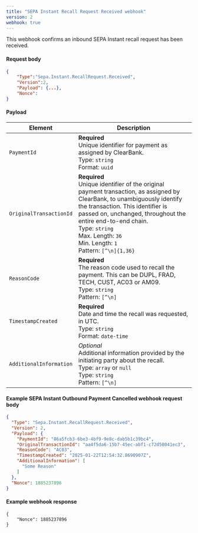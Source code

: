 ```yaml
---
title: "SEPA Instant Recall Request Received webhook"
version: 2
webhook: true
---
```


This webhook confirms an inbound SEPA Instant recall request has been received.

#### Request body

```json
{
    "Type":"Sepa.Instant.RecallRequest.Received",
    "Version":2,
    "Payload": {...},
    "Nonce":
}
```

#### Payload
| Element                 | Description     |
|-------------------------|-----------------|
|`PaymentId` |**Required**<br />Unique identifier for payment as assigned by ClearBank.<br/>Type: `string` <br/>Format: `uuid`|
|`OriginalTransactionId` |**Required**<br />Unique identifier of the original payment transaction, as assigned by ClearBank, to unambiguously identify the transaction. This identifier is passed on, unchanged, throughout the entire end-to-end chain.<br/>Type: `string`<br/>Max. Length: `36`<br/>Min. Length: `1`<br/>Pattern: `[^\n]{1,36}` |
|`ReasonCode` |**Required**<br />The reason code used to recall the payment. This can be DUPL, FRAD, TECH, CUST, AC03 or AM09.<br/>Type: `string`<br/>Pattern: `[^\n]`|
|`TimestampCreated` |**Required**<br />Date and time the recall was requested, in UTC.<br/>Type: `string`<br/>Format: `date-time`|
|`AdditionalInformation` |_Optional_<br/>Additional information provided by the initiating party about the recall.<br/>Type: `array` or `null`<br />Type: `string`<br/>Pattern: `[^\n]`|

#### Example SEPA Instant Outbound Payment Cancelled webhook request body

```json
{
  "Type": "Sepa.Instant.RecallRequest.Received",
  "Version": 2,
  "Payload": {
    "PaymentId": "86a5fcb3-6be3-4bf9-9e8c-dab5b1c39bc4",
    "OriginalTransactionId": "aa4f5da6-15b7-45ec-abf1-c72d58041ec3",
    "ReasonCode": "AC03",
    "TimestampCreated": "2025-01-22T12:54:32.8690907Z",
    "AdditionalInformation": [
      "Some Reason"
    ]
  },
  "Nonce": 1885237896
}
```

#### Example webhook response
```
{
    "Nonce": 1885237896
}
```
